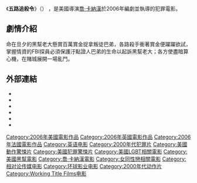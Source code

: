 {{noteTA
|T=zh-hk:皇牌追殺令; zh-tw:五路追殺令;zh-hans:五路追杀令;
|G1=Show
|1=zh-hk:皇牌追殺令; zh-tw:五路追殺令;zh-hans:五路追杀令;}}
{{Infobox Film
|name            = 五路追殺令
| original_name  = Smokin' Aces
|image           = Smokin-poster2.jpg
|director        = [[喬·卡納漢|喬·卡納漢]]
|writer          = 喬·卡納漢
|starring        = [[安迪·賈西亞|安迪·賈西亞]]<br />[[班·艾佛列克|班·艾佛列克]]<br />[[萊恩·雷諾斯|萊恩·雷諾斯]]<br />[[雷·利奧塔|雷·利奧塔]]<br />[[艾莉西亞·凱斯|艾莉西亞·凱斯]]
|music           = [[克林特·曼塞爾|克林特·曼塞爾]]
|released        = （美國）{{start date|2007|1|26}}
|country         = [[美國電影|美國]]
|language        = [[英語|英語]]
| cn_name = 五路追杀令
| hk_name = 皇牌追殺令
| tw_name = 五路追殺令
}}
《'''五路追殺令'''》（{{lang-en|''<nowiki>Smokin' Aces</nowiki>''}}） ，是美國導演[[喬·卡納漢|喬·卡納漢]]於2006年編劇並執導的犯罪電影。

== 劇情介紹 ==
命在旦夕的黑幫老大懸賞百萬賞金捉拿叛徒巴弟，各路殺手衝著賞金便躍躍欲試，掌握情資的FBI探員必須保護汙點證人巴弟的生命以起訴黑幫老大；各方使盡暗算心機，在賭城展開一場亂鬥。

== 外部連結 ==
* {{imdb title|0475394}}
* {{Amg movie|334253}}
* {{rotten-tomatoes|smokin_aces}}
* {{douban}}
* {{metacritic film|smokin-aces}}
* {{mojo title|smokinaces}}

{{Joe Carnahan}}
{{艾莉西亚·凯斯}}
{{DEFAULTSORT:Smokin' Aces}}
[[Category:2006年美國電影作品|Category:2006年美國電影作品]]
[[Category:2006年英國電影作品|Category:2006年英國電影作品]]
[[Category:2006年法國電影作品|Category:2006年法國電影作品]]
[[Category:英语电影|Category:英语电影]]
[[Category:2000年代犯罪片|Category:2000年代犯罪片]]
[[Category:美國動作驚悚片|Category:美國動作驚悚片]]
[[Category:美國犯罪驚悚片|Category:美國犯罪驚悚片]]
[[Category:美國LGBT相關電影|Category:美國LGBT相關電影]]
[[Category:美國黑幫電影|Category:美國黑幫電影]]
[[Category:喬·卡納漢電影|Category:喬·卡納漢電影]]
[[Category:女同性戀相關電影|Category:女同性戀相關電影]]
[[Category:相对论传媒电影|Category:相对论传媒电影]]
[[Category:环球影业电影|Category:环球影业电影]]
[[Category:2000年代动作片|Category:2000年代动作片]]
[[Category:Working_Title_Films电影|Category:Working Title Films电影]]
